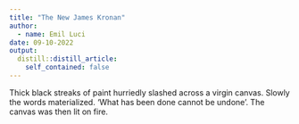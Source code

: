 ```yaml
---
title: "The New James Kronan"
author:
  - name: Emil Luci
date: 09-10-2022
output:
  distill::distill_article:
    self_contained: false
---
```


Thick black streaks of paint hurriedly slashed across a virgin canvas. Slowly the words materialized. 'What has been done cannot be undone'. The canvas was then lit on fire.

